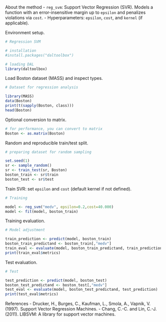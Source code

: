 About the method
- `reg_svm`: Support Vector Regression (SVR). Models a function with an error-insensitive margin up to `epsilon` and penalizes violations via `cost`.
- Hyperparameters: `epsilon`, `cost`, and `kernel` (if applicable).

Environment setup.
```r
# Regression SVM

# installation 
#install.packages("daltoolbox")

# loading DAL
library(daltoolbox) 
```

Load Boston dataset (MASS) and inspect types.
```r
# Dataset for regression analysis

library(MASS)
data(Boston)
print(t(sapply(Boston, class)))
head(Boston)
```

Optional conversion to matrix.
```r
# for performance, you can convert to matrix
Boston <- as.matrix(Boston)
```

Random and reproducible train/test split.
```r
# preparing dataset for random sampling

set.seed(1)
sr <- sample_random()
sr <- train_test(sr, Boston)
boston_train <- sr$train
boston_test <- sr$test
```

Train SVR: set `epsilon` and `cost` (default kernel if not defined).
```r
# Training

model <- reg_svm("medv", epsilon=0.2,cost=40.000)
model <- fit(model, boston_train)
```

Training evaluation.
```r
# Model adjustment

train_prediction <- predict(model, boston_train)
boston_train_predictand <- boston_train[,"medv"]
train_eval <- evaluate(model, boston_train_predictand, train_prediction)
print(train_eval$metrics)
```

Test evaluation.
```r
# Test

test_prediction <- predict(model, boston_test)
boston_test_predictand <- boston_test[,"medv"]
test_eval <- evaluate(model, boston_test_predictand, test_prediction)
print(test_eval$metrics)
```

References
- Drucker, H., Burges, C., Kaufman, L., Smola, A., Vapnik, V. (1997). Support Vector Regression Machines.
- Chang, C.-C. and Lin, C.-J. (2011). LIBSVM: A library for support vector machines.
